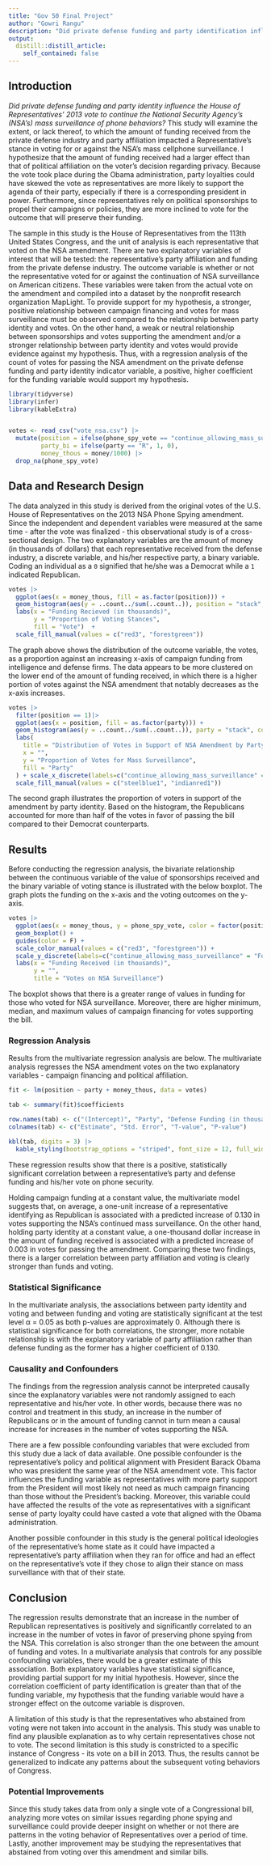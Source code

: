 ```yaml
---
title: "Gov 50 Final Project"
author: "Gowri Rangu"
description: "Did private defense funding and party identification influence the House of Representatives' 2013 vote to continue the National Security Agency's (NSA's) mass surveillance of phone behaviors?"
output:
  distill::distill_article:
    self_contained: false
---
```

## **Introduction**
*Did private defense funding and party identity influence the House of Representatives' 2013 vote to continue the National Security Agency's (NSA's) mass surveillance of phone behaviors?* This study will examine the extent, or lack thereof, to which the amount of funding received from the private defense industry and party affiliation impacted a Representative’s stance in voting for or against the NSA’s mass cellphone surveillance. I hypothesize that the amount of funding received had a larger effect than that of political affiliation on the voter’s decision regarding privacy. Because the vote took place during the Obama administration, party loyalties could have skewed the vote as representatives are more likely to support the agenda of their party, especially if there is a corresponding president in power. Furthermore, since representatives rely on political sponsorships to propel their campaigns or policies, they are more inclined to vote for the outcome that will preserve their funding. 

The sample in this study is the House of Representatives from the 113th United States Congress, and the unit of analysis is each representative that voted on the NSA amendment. There are two explanatory variables of interest that will be tested: the representative’s party affiliation and funding from the private defense industry. The outcome variable is whether or not the representative voted for or against the continuation of NSA surveillance on American citizens. These variables were taken from the actual vote on the amendment and compiled into a dataset by the nonprofit research organization MapLight. To provide support for my hypothesis, a stronger, positive relationship between campaign financing and votes for mass surveillance must be observed compared to the relationship between party identity and votes. On the other hand, a weak or neutral relationship between sponsorships and votes supporting the amendment and/or a stronger relationship between party identity and votes would provide evidence against my hypothesis. Thus, with a regression analysis of the count of votes for passing the NSA amendment on the private defense funding and party identity indicator variable, a positive, higher coefficient for the funding variable would support my hypothesis. 

```r
library(tidyverse)
library(infer)
library(kableExtra)


votes <- read_csv("vote_nsa.csv") |>
  mutate(position = ifelse(phone_spy_vote == "continue_allowing_mass_surveillance", 1, 0),
         party_bi = ifelse(party == "R", 1, 0),
         money_thous = money/1000) |>
  drop_na(phone_spy_vote)
```
## **Data and Research Design**
The data analyzed in this study is derived from the original votes of the U.S. House of Representatives on the 2013 NSA Phone Spying amendment. Since the independent and dependent variables were measured at the same time - after the vote was finalized - this observational study is of a cross-sectional design. The two explanatory variables are the amount of money (in thousands of dollars) that each representative received from the defense industry, a discrete variable, and his/her respective party, a binary variable. Coding an individual as a `0` signified that he/she was a Democrat while a `1` indicated Republican.

```r
votes |>
  ggplot(aes(x = money_thous, fill = as.factor(position))) + 
  geom_histogram(aes(y = ..count../sum(..count..)), position = "stack", col = "white") + 
  labs(x = "Funding Recieved (in thousands)",
       y = "Proportion of Voting Stances",
       fill = "Vote")  +
  scale_fill_manual(values = c("red3", "forestgreen"))
```
The graph above shows the distribution of the outcome variable, the votes, as a proportion against an increasing x-axis of campaign funding from intelligence and defense firms. The data appears to be more clustered on the lower end of the amount of funding received, in which there is a higher portion of votes against the NSA amendment that notably decreases as the x-axis increases. 

```r
votes |>
  filter(position == 1)|>
  ggplot(aes(x = position, fill = as.factor(party))) + 
  geom_histogram(aes(y = ..count../sum(..count..)), party = "stack", col = "white") +
  labs(
    title = "Distribution of Votes in Support of NSA Amendment by Party",
    x = "", 
    y = "Proportion of Votes for Mass Surveillance", 
    fill = "Party"
  ) + scale_x_discrete(labels=c("continue_allowing_mass_surveillance" = "")) +
  scale_fill_manual(values = c("steelblue1", "indianred1"))
```

The second graph illustrates the proportion of voters in support of the amendment by party identity. Based on the histogram, the Republicans accounted for more than half of the votes in favor of passing the bill compared to their Democrat counterparts. 

## **Results**
Before conducting the regression analysis, the bivariate relationship between the continuous variable of the value of sponsorships received and the binary variable of voting stance is illustrated with the below boxplot. The graph plots the funding on the x-axis and the voting outcomes on the y-axis. 

```r
votes |>
  ggplot(aes(x = money_thous, y = phone_spy_vote, color = factor(position))) +
  geom_boxplot() +
  guides(color = F) +
  scale_color_manual(values = c("red3", "forestgreen")) +
  scale_y_discrete(labels=c("continue_allowing_mass_surveillance" = "For", "rein_in_phone_dragnet" = "Against")) +
  labs(x = "Funding Received (in thousands)",
       y = "",
       title = "Votes on NSA Surveillance")
```

The boxplot shows that there is a greater range of values in funding for those who voted for NSA surveillance. Moreover, there are higher minimum, median, and maximum values of campaign financing for votes supporting the bill. 

### **Regression Analysis**
Results from the multivariate regression analysis are below. The multivariate analysis regresses the NSA amendment votes on the two explanatory variables - campaign financing and political affiliation. 

```r


fit <- lm(position ~ party + money_thous, data = votes) 

tab <- summary(fit)$coefficients

row.names(tab) <- c("(Intercept)", "Party", "Defense Funding (in thousands)")
colnames(tab) <- c("Estimate", "Std. Error", "T-value", "P-value")

kbl(tab, digits = 3) |>
  kable_styling(bootstrap_options = "striped", font_size = 12, full_width = F, position = "left")

```

These regression results show that there is a positive, statistically significant correlation between a representative’s party and defense funding and his/her vote on phone security. 

Holding campaign funding at a constant value, the multivariate model suggests that, on average, a one-unit increase of a representative identifying as Republican is associated with a predicted increase of 0.130 in votes supporting the NSA’s continued mass surveillance. On the other hand, holding party identity at a constant value, a one-thousand dollar increase in the amount of funding received is associated with a predicted increase of 0.003 in votes for passing the amendment. Comparing these two findings, there is a larger correlation between party affiliation and voting is clearly stronger than funds and voting.  

### **Statistical Significance**
In the multivariate analysis, the associations between party identity and voting and between funding and voting are statistically significant at the test level α = 0.05 as both p-values are approximately 0. Although there is statistical significance for both correlations, the stronger, more notable relationship is with the explanatory variable of party affiliation rather than defense funding as the former has a higher coefficient of 0.130. 

### **Causality and Confounders**
The findings from the regression analysis cannot be interpreted causally since the explanatory variables were not randomly assigned to each representative and his/her vote. In other words, because there was no control and treatment in this study, an increase in the number of Republicans or in the amount of funding cannot in turn mean a causal increase for increases in the number of votes supporting the NSA. 

There are a few possible confounding variables that were excluded from this study due a lack of data available. One possible confounder is the representative’s policy and political alignment with President Barack Obama who was president the same year of the NSA amendment vote. This factor influences the funding variable as representatives with more party support from the President will most likely not need as much campaign financing than those without the President’s backing. Moreover, this variable could have affected the results of the vote as representatives with a significant sense of party loyalty could have casted a vote that aligned with the Obama administration. 

Another possible confounder in this study is the general political ideologies of the representative’s home state as it could have impacted a representative’s party affiliation when they ran for office and had an effect on the representative’s vote if they chose to align their stance on mass surveillance with that of their state. 

## **Conclusion**
The regression results demonstrate that an increase in the number of Republican representatives is positively and significantly correlated to an increase in the number of votes in favor of preserving phone spying from the NSA. This correlation is also stronger than the one between the amount of funding and votes. In a multivariate analysis that controls for any possible confounding variables, there would be a greater estimate of this association. Both explanatory variables have statistical significance, providing partial support for my initial hypothesis. However, since the correlation coefficient of party identification is greater than that of the funding variable, my hypothesis that the funding variable would have a stronger effect on the outcome variable is disproven. 

A limitation of this study is that the representatives who abstained from voting were not taken into account in the analysis. This study was unable to find any plausible explanation as to why certain representatives chose not to vote. The second limitation is this study is constricted to a specific instance of Congress - its vote on a bill in 2013. Thus, the results cannot be generalized to indicate any patterns about the subsequent voting behaviors of Congress. 

### **Potential Improvements**
Since this study takes data from only a single vote of a Congressional bill, analyzing more votes on similar issues regarding phone spying and surveillance could provide deeper insight on whether or not there are patterns in the voting behavior of Representatives over a period of time. Lastly, another improvement may be studying the representatives that abstained from voting over this amendment and similar bills. 



